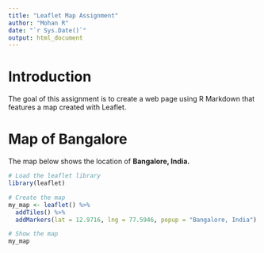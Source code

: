---
title: "Leaflet Map Assignment"
author: "Mohan R"
date: "`r Sys.Date()`"
output: html_document
---

# Introduction  

The goal of this assignment is to create a web page using R Markdown that features a map created with Leaflet.

# Map of Bangalore  

The map below shows the location of **Bangalore, India.**  

```{r, echo=FALSE}
# Load the leaflet library
library(leaflet)

# Create the map
my_map <- leaflet() %>%
  addTiles() %>% 
  addMarkers(lat = 12.9716, lng = 77.5946, popup = "Bangalore, India")

# Show the map
my_map
```
